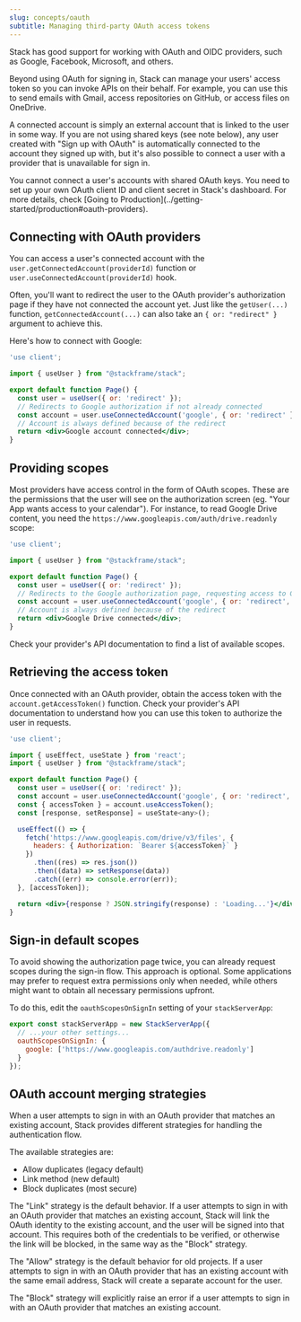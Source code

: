 ```yaml
---
slug: concepts/oauth
subtitle: Managing third-party OAuth access tokens
---
```


Stack has good support for working with OAuth and OIDC providers, such as Google, Facebook, Microsoft, and others.

Beyond using OAuth for signing in, Stack can manage your users' access token so you can invoke APIs on their behalf. For example, you can use this to send emails with Gmail, access repositories on GitHub, or access files on OneDrive.

A connected account is simply an external account that is linked to the user in some way. If you are not using shared keys (see note below), any user created with "Sign up with OAuth" is automatically connected to the account they signed up with, but it's also possible to connect a user with a provider that is unavailable for sign in.

<Note>
  You cannot connect a user's accounts with shared OAuth keys. You need to set up your own OAuth client ID and client secret in Stack's dashboard. For more details, check [Going to Production](../getting-started/production#oauth-providers).
</Note>

## Connecting with OAuth providers

You can access a user's connected account with the `user.getConnectedAccount(providerId)` function or `user.useConnectedAccount(providerId)` hook.

Often, you'll want to redirect the user to the OAuth provider's authorization page if they have not connected the account yet. Just like the `getUser(...)` function, `getConnectedAccount(...)` can also take an `{ or: "redirect" }` argument to achieve this.

Here's how to connect with Google:

```jsx
'use client';

import { useUser } from "@stackframe/stack";

export default function Page() {
  const user = useUser({ or: 'redirect' });
  // Redirects to Google authorization if not already connected
  const account = user.useConnectedAccount('google', { or: 'redirect' });
  // Account is always defined because of the redirect
  return <div>Google account connected</div>;
}
```


## Providing scopes

Most providers have access control in the form of OAuth scopes. These are the permissions that the user will see on the authorization screen (eg. "Your App wants access to your calendar"). For instance, to read Google Drive content, you need the `https://www.googleapis.com/auth/drive.readonly` scope:

```jsx
'use client';

import { useUser } from "@stackframe/stack";

export default function Page() {
  const user = useUser({ or: 'redirect' });
  // Redirects to the Google authorization page, requesting access to Google Drive
  const account = user.useConnectedAccount('google', { or: 'redirect', scopes: ['https://www.googleapis.com/authdrive.readonly'] });
  // Account is always defined because of the redirect
  return <div>Google Drive connected</div>;
}
```

Check your provider's API documentation to find a list of available scopes.

## Retrieving the access token

Once connected with an OAuth provider, obtain the access token with the `account.getAccessToken()` function. Check your provider's API documentation to understand how you can use this token to authorize the user in requests.

```jsx
'use client';

import { useEffect, useState } from 'react';
import { useUser } from "@stackframe/stack";

export default function Page() {
  const user = useUser({ or: 'redirect' });
  const account = user.useConnectedAccount('google', { or: 'redirect', scopes: ['https://www.googleapis.com/auth/drive.readonly'] });
  const { accessToken } = account.useAccessToken();
  const [response, setResponse] = useState<any>();

  useEffect(() => {
    fetch('https://www.googleapis.com/drive/v3/files', {
      headers: { Authorization: `Bearer ${accessToken}` }
    })
      .then((res) => res.json())
      .then((data) => setResponse(data))
      .catch((err) => console.error(err));
  }, [accessToken]);

  return <div>{response ? JSON.stringify(response) : 'Loading...'}</div>;
}
```

## Sign-in default scopes

To avoid showing the authorization page twice, you can already request scopes during the sign-in flow. This approach is optional. Some applications may prefer to request extra permissions only when needed, while others might want to obtain all necessary permissions upfront.

To do this, edit the `oauthScopesOnSignIn` setting of your `stackServerApp`:

```jsx title='stack.ts'
export const stackServerApp = new StackServerApp({
  // ...your other settings...
  oauthScopesOnSignIn: {
    google: ['https://www.googleapis.com/authdrive.readonly']
  }
});
```

## OAuth account merging strategies

When a user attempts to sign in with an OAuth provider that matches an existing account, Stack provides different strategies for handling the authentication flow.

The available strategies are:

- Allow duplicates (legacy default)
- Link method (new default)
- Block duplicates (most secure)

The "Link" strategy is the default behavior. If a user attempts to sign in with an OAuth provider that matches an existing account, Stack will link the OAuth identity to the existing account, and the user will be signed into that account.
This requires both of the credentials to be verified, or otherwise the link will be blocked, in the same way as the "Block" strategy.

The "Allow" strategy is the default behavior for old projects. If a user attempts to sign in with an OAuth provider that has an existing account with the same email address, Stack will create a separate account for the user.

The "Block" strategy will explicitly raise an error if a user attempts to sign in with an OAuth provider that matches an existing account.

